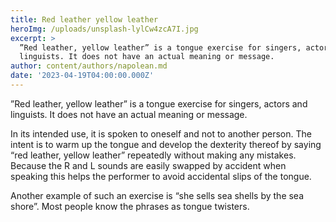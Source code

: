 ```yaml
---
title: Red leather yellow leather
heroImg: /uploads/unsplash-lylCw4zcA7I.jpg
excerpt: >
  ”Red leather, yellow leather” is a tongue exercise for singers, actors and
  linguists. It does not have an actual meaning or message.
author: content/authors/napolean.md
date: '2023-04-19T04:00:00.000Z'
---
```


”Red leather, yellow leather” is a tongue exercise for singers, actors and linguists. It does not have an actual meaning or message.

In its intended use, it is spoken to oneself and not to another person. The intent is to warm up the tongue and develop the dexterity thereof by saying “red leather, yellow leather” repeatedly without making any mistakes. Because the R and L sounds are easily swapped by accident when speaking this helps the performer to avoid accidental slips of the tongue.

Another example of such an exercise is “she sells sea shells by the sea shore”. Most people know the phrases as tongue twisters.
